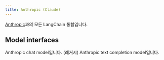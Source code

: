 ```yaml
---
title: Anthropic (Claude)
---
```


[Anthropic](https://www.anthropic.com/)과의 모든 LangChain 통합입니다.

## Model interfaces

<Columns cols={2}>
    <Card title="ChatAnthropic" href="/oss/integrations/chat/anthropic" cta="시작하기" icon="message" arrow>
        Anthropic chat model입니다.
    </Card>
    <Card title="AnthropicLLM" href="/oss/integrations/llms/anthropic" cta="시작하기" icon="i-cursor" arrow>
        (레거시) Anthropic text completion model입니다.
    </Card>
</Columns>